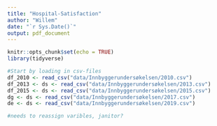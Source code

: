```yaml
---
title: "Hospital-Satisfaction"
author: "Willem"
date: "`r Sys.Date()`"
output: pdf_document
---
```


```r
knitr::opts_chunk$set(echo = TRUE)
library(tidyverse)
```

```r
#Start by loading in csv-files
df_2010 <- read_csv("data/Innbyggerundersøkelsen/2010.csv")
df_2013 <- ds <- read_csv("data/Innbyggerundersøkelsen/2013.csv")
df_2015 <- ds <- read_csv("data/Innbyggerundersøkelsen/2015.csv")
dg <- ds <- read_csv("data/Innbyggerundersøkelsen/2017.csv")
de <- ds <- read_csv("data/Innbyggerundersøkelsen/2019.csv")

#needs to reassign varibles, janitor?

```


